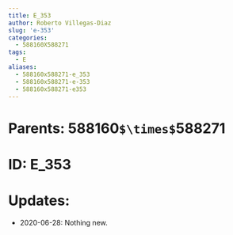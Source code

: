 ```yaml
---
title: E_353
author: Roberto Villegas-Diaz
slug: 'e-353'
categories:
  - 588160X588271
tags:
  - E
aliases:
  - 588160x588271-e_353
  - 588160x588271-e-353
  - 588160x588271-e353
---
```


# **Parents**: 588160`$\times$`588271
# **ID**: E_353
# **Updates**: 
 - 2020-06-28: Nothing new.
